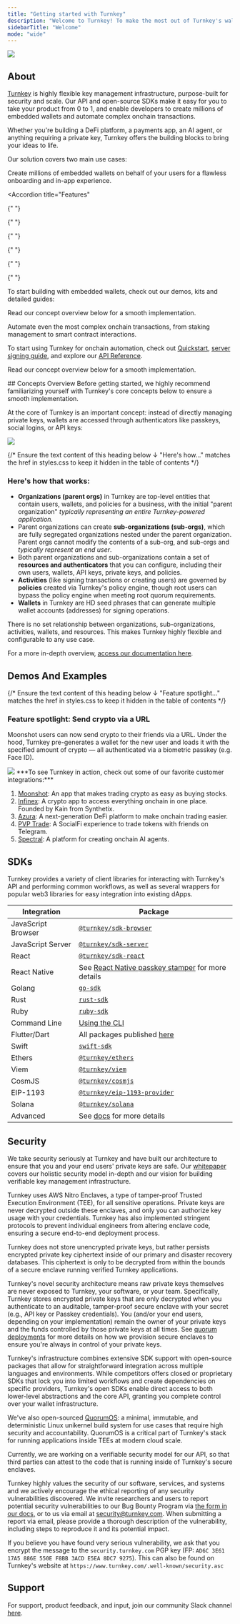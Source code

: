 ```yaml
---
title: "Getting started with Turnkey"
description: "Welcome to Turnkey! To make the most out of Turnkey's wallet infrastructure, we've compiled a list of helpful resources for you below."
sidebarTitle: "Welcome"
mode: "wide"
---
```


<Frame>
  <img src="/images/home-page.png" />
</Frame>

<CardGroup cols={4}>
  <Card
    title="Website"
    icon="globe"
    href="https://turnkey.com"
    iconType="solid"
    horizontal
  />
  <Card
    title="X"
    icon="x-twitter"
    href="https://x.com/turnkeyhq"
    iconType="solid"
    horizontal
  />
  <Card
    title="Support"
    icon="phone"
    href="https://join.slack.com/t/clubturnkey/shared_invite/zt-31v4yhgw6-PwBzyNsWCCBTk2xft3EoHQ"
    iconType="solid"
    horizontal
  />
  <Card
    title="Whitepaper"
    icon="link"
    href="https://whitepaper.turnkey.com/"
    iconType="solid"
    horizontal
  />
</CardGroup>

## About

[Turnkey](https://turnkey.com) is highly flexible key management infrastructure, purpose-built for security and scale. Our API and open-source SDKs make it easy for you to take your product from 0 to 1, and enable developers to create millions of embedded wallets and automate complex onchain transactions.

Whether you're building a DeFi platform, a payments app, an AI agent, or anything requiring a private key, Turnkey offers the building blocks to bring your ideas to life.

Our solution covers two main use cases:

<AccordionGroup>
  <Accordion title="Embedded Wallets" icon="wallet" iconType="solid">

Create millions of embedded wallets on behalf of your users for a flawless onboarding and in-app experience.

  <Accordion
    title="Features"
  >
  <CardGroup>
  <Card
    title="Social logins"
    href="/authentication/social-logins"
    icon="user"
    iconType="solid"
    horizontal
  />
  <Card
    title="Passkeys"
    href="/authentication/passkeys/introduction"
    icon="key"
    iconType="solid"
    horizontal
  />
  <Card
    title="Multichain support"
    href="/networks/framework"
    icon="globe"
    iconType="solid"
    horizontal
  />
  <Card
    title="Account abstraction"
    href="/reference/aa-wallets"
    icon="layer-group"
    iconType="solid"
    horizontal
  />
  <Card title="Email Auth" href="/authentication/email" icon="envelope" iconType="solid" horizontal/>

{" "}

<Card
  title="SMS Auth"
  href="/authentication/sms"
  icon="phone"
  iconType="solid"
  horizontal
/>

{" "}

<Card
  title="Policy engine"
  href="/concepts/policies/overview"
  icon="layer-group"
  iconType="solid"
  horizontal
/>

{" "}

<Card
  title="Delegated access"
  href="/concepts/policies/delegated-access"
  icon="layer-group"
  iconType="solid"
  horizontal
/>

{" "}

<Card
  title="Sessions"
  href="/authentication/sessions"
  icon="phone"
  iconType="solid"
  horizontal
/>

{" "}

<Card
  title="Pre-generated wallets"
  href="/wallets/pregenerated-wallets"
  icon="wallet"
  iconType="solid"
  horizontal
/>

  <Card title="Flexible APIs" href="/api-reference/overview" icon="code" iconType="solid" horizontal/>
  </CardGroup>
  </Accordion>

{" "}

<Icon icon="bolt" iconType="solid" />
To start building with embedded wallets, check out our demos, kits and detailed guides:

<CardGroup>
  <Card
    title="Demo Wallet (Next.js, Typescript)"
    href="https://wallet.tx.xyz/"
    icon="wallet"
    iconType="solid"
    horizontal
  />
  <Card
    title="Embedded Wallet Kit (Next.js, React)"
    href="/reference/embedded-wallet-kit"
    icon="code"
    iconType="solid"
    horizontal
  />
  <Card
    title="Sub-Organizations as Wallets"
    href="/embedded-wallets/sub-organizations-as-wallets"
    icon="building"
    iconType="solid"
    horizontal
  />
  <Card
    title="Sub-Organization Email Auth"
    href="/embedded-wallets/sub-organization-auth"
    icon="envelope"
    iconType="solid"
    horizontal
  />
  <Card
    title="Embedded wallet code examples"
    href="/category/code-examples"
    icon="file-code"
    iconType="solid"
    horizontal
  />
  <Card
    title="Account Abstraction Wallets"
    href="/reference/aa-wallets"
    icon="layer-group"
    iconType="solid"
    horizontal
  />
</CardGroup>

Read our concept overview below for a smooth implementation.

</Accordion>
<Accordion title="Onchain Automation" icon="bolt" iconType="solid">

Automate even the most complex onchain transactions, from staking management to smart contract interactions.

<Accordion title="Features">
  <CardGroup>
    <Card
      title="Private key management"
      href="/security/non-custodial-key-mgmt"
      icon="key"
      iconType="solid"
      horizontal
    />
    <Card
      title="Policy engine"
      href="/concepts/policies/overview"
      icon="layer-group"
      iconType="solid"
      horizontal
    />
    <Card
      title="Broad asset support"
      href="/networks/framework"
      icon="globe"
      iconType="solid"
      horizontal
    />
    <Card
      title="Import & export keys"
      href="/wallets/import-wallets"
      icon="key"
      iconType="solid"
      horizontal
    />
    <Card
      title="Webhooks"
      href="/developer-reference/webhooks"
      icon="bell"
      iconType="solid"
      horizontal
    />
    <Card
      title="Flexible APIs"
      href="/api-reference/overview"
      icon="code"
      iconType="solid"
      horizontal
    />
  </CardGroup>
</Accordion>

<Icon icon="wrench" iconType="solid" /> To start using Turnkey for onchain automation,
check out [Quickstart](/getting-started/signing-automation-quickstart), [server signing
guide](/signing-automation/code-examples/signing-transactions), and explore our [API
Reference](/api-reference/overview).

Read our concept overview below for a smooth implementation.

</Accordion>
</AccordionGroup>
## Concepts Overview

<Info>
  Before getting started, we highly recommend familiarizing yourself with
  Turnkey's core concepts below to ensure a smooth implementation.
</Info>

At the core of Turnkey is an important concept: instead of directly managing private keys, wallets are accessed through authenticators like passkeys, social logins, or API keys:

<Frame>
  <img src="/images/img/diagrams/org-diagram.png" />
</Frame>

{/* Ensure the text content of this heading below ↓ "Here's how..." matches the href in styles.css to keep it hidden in the table of contents */}

### Here's how that works:

- **Organizations (parent orgs)** in Turnkey are top-level entities that contain users, wallets, and policies for a business, with the initial "parent organization" _typically representing an entire Turnkey-powered application._
- Parent organizations can create **sub-organizations (sub-orgs)**, which are fully segregated organizations nested under the parent organization. Parent orgs cannot modify the contents of a sub-org, and sub-orgs and _typically represent an end user_.
- Both parent organizations and sub-organizations contain a set of **resources and authenticators** that you can configure, including their own users, wallets, API keys, private keys, and policies.
- **Activities** (like signing transactions or creating users) are governed by **policies** created via Turnkey's policy engine, though root users can bypass the policy engine when meeting root quorum requirements.
- **Wallets** in Turnkey are HD seed phrases that can generate multiple wallet accounts (addresses) for signing operations.

<Info>
  There is no set relationship between organizations, sub-organizations,
  activities, wallets, and resources. This makes Turnkey highly flexible and
  configurable to any use case.
</Info>

For a more in-depth overview, [access our documentation here](/concepts/overview).

## Demos And Examples

<CardGroup>
  <Card
    title="Embedded wallet demo app (web)"
    href="https://wallet.tx.xyz/"
    icon="square-1"
    iconType="solid"
    horizontal
  />
  <Card
    title="Flutter (mobile) demo app"
    href="https://github.com/tkhq/dart-sdk/tree/main/examples/flutter-demo-app"
    icon="square-2"
    iconType="solid"
    horizontal
  />
  <Card
    title="Telegram mini-app demo"
    href="https://github.com/tkhq/demo-telegram-mini-app"
    icon="square-3"
    iconType="solid"
    horizontal
  />
  <Card
    title="Pop-up wallet demo"
    href="https://github.com/tkhq/popup-wallet-demo"
    icon="square-4"
    iconType="solid"
    horizontal
  />
  <Card
    title="React native demo wallet (mobile, web)"
    href="https://github.com/tkhq/react-native-demo-wallet/tree/1f2a37d42ac448e388e80d54a349c5387f532de1"
    icon="square-5"
    iconType="solid"
    horizontal
  />
  <Card
    title="Wallet Kit (pre-generated UI components for user authentication)"
    href="https://wallets.turnkey.com/"
    icon="square-6"
    iconType="solid"
    horizontal
  />
  <Card
    title="Building a trading bot on Solana: Guide"
    href="https://www.helius.dev/blog/how-to-build-a-secure-ai-agent-on-solana"
    icon="square-7"
    iconType="solid"
    horizontal
  />
</CardGroup>

{/* Ensure the text content of this heading below ↓ "Feature spotlight..." matches the href in styles.css to keep it hidden in the table of contents */}

### **Feature spotlight: Send crypto via a URL**

Moonshot users can now send crypto to their friends via a URL. Under the hood, Turnkey pre-generates a wallet for the new user and loads it with the specified amount of crypto — all authenticated via a biometric passkey (e.g. Face ID).

<Frame>
  <img src="/images/moonshot-demo.gif" />
</Frame>

<Info>
  ***To see Turnkey in action, check out some of our favorite customer integrations:***

1. [Moonshot](https://moonshot.money/): An app that makes trading crypto as easy as buying stocks.
2. [Infinex](https://infinex.xyz/): A crypto app to access everything onchain in one place. Founded by Kain from Synthetix.
3. [Azura](https://azura.xyz/): A next-generation DeFi platform to make onchain trading easier.
4. [PVP Trade](https://pvp.trade/): A SocialFi experience to trade tokens with friends on Telegram.
5. [Spectral](https://syntax.spectrallabs.xyz/): A platform for creating onchain AI agents.
   </Info>

## SDKs

Turnkey provides a variety of client libraries for interacting with Turnkey's API and performing common workflows, as well as several wrappers for popular web3 libraries for easy integration into existing dApps.

| Integration        | Package                                                                                                                          |
| ------------------ | -------------------------------------------------------------------------------------------------------------------------------- |
| JavaScript Browser | [`@turnkey/sdk-browser`](https://www.npmjs.com/package/@turnkey/sdk-browser)                                                     |
| JavaScript Server  | [`@turnkey/sdk-server`](https://www.npmjs.com/package/@turnkey/sdk-server)                                                       |
| React              | [`@turnkey/sdk-react`](https://www.npmjs.com/package/@turnkey/sdk-react)                                                         |
| React Native       | See [React Native passkey stamper](https://github.com/tkhq/sdk/tree/main/packages/react-native-passkey-stamper) for more details |
| Golang             | [`go-sdk`](https://github.com/tkhq/go-sdk)                                                                                       |
| Rust               | [`rust-sdk`](https://github.com/tkhq/rust-sdk)                                                                                   |
| Ruby               | [`ruby-sdk`](https://github.com/tkhq/ruby-sdk)                                                                                   |
| Command Line       | [Using the CLI](/sdks/cli)                                                                                                       |
| Flutter/Dart       | All packages published [here](https://pub.dev/publishers/turnkey.com/packages)                                                   |
| Swift              | [`swift-sdk`](https://github.com/tkhq/swift-sdk)                                                                                 |
| Ethers             | [`@turnkey/ethers`](https://www.npmjs.com/package/@turnkey/ethers)                                                               |
| Viem               | [`@turnkey/viem`](https://www.npmjs.com/package/@turnkey/viem)                                                                   |
| CosmJS             | [`@turnkey/cosmjs`](https://www.npmjs.com/package/@turnkey/cosmjs)                                                               |
| EIP-1193           | [`@turnkey/eip-1193-provider`](https://www.npmjs.com/package/@turnkey/eip-1193-provider)                                         |
| Solana             | [`@turnkey/solana`](https://www.npmjs.com/package/@turnkey/solana)                                                               |
| Advanced           | See [docs](/category/advanced) for more details                                                                                  |

## Security

We take security seriously at Turnkey and have built our architecture to ensure that you and your end users' private keys are safe. Our [whitepaper](https://whitepaper.turnkey.com/) covers our holistic security model in-depth and our vision for building verifiable key management infrastructure.

<AccordionGroup>

<Accordion title="How does Turnkey secure private keys?">

Turnkey uses AWS Nitro Enclaves, a type of tamper-proof Trusted Execution Environment (TEE), for all sensitive operations. Private keys are never decrypted outside these enclaves, and only you can authorize key usage with your credentials. Turnkey has also implemented stringent protocols to prevent individual engineers from altering enclave code, ensuring a secure end-to-end deployment process.

Turnkey does not store unencrypted private keys, but rather persists encrypted private key ciphertext inside of our primary and disaster recovery databases. This ciphertext is only to be decrypted from within the bounds of a secure enclave running verified Turnkey applications.

</Accordion>

<Accordion title="Is Turnkey non-custodial? Who has access to my users' private keys?">

Turnkey's novel security architecture means raw private keys themselves are never exposed to Turnkey, your software, or your team. Specifically, Turnkey stores encrypted private keys that are only decrypted when you authenticate to an auditable, tamper-proof secure enclave with your secret (e.g., API key or Passkey credentials). You (and/or your end users, depending on your implementation) remain the owner of your private keys and the funds controlled by those private keys at all times. See [quorum deployments](/security/quorum-deployments) for more details on how we provision secure enclaves to ensure you're always in control of your private keys.

</Accordion>

<Accordion title="Is Turnkey open-source?">

Turnkey's infrastructure combines extensive SDK support with open-source packages that allow for straightforward integration across multiple languages and environments. While competitors offers closed or proprietary SDKs that lock you into limited workflows and create dependencies on specific providers, Turnkey's open SDKs enable direct access to both lower-level abstractions and the core API, granting you complete control over your wallet infrastructure.

We've also open-sourced [QuorumOS](https://github.com/tkhq/qos): a minimal, immutable, and deterministic Linux unikernel build system for use cases that require high security and accountability. QuorumOS is a critical part of Turnkey's stack for running applications inside TEEs at modern cloud scale.

Currently, we are working on a verifiable security model for our API, so that third parties can attest to the code that is running inside of Turnkey's secure enclaves.

</Accordion>

<Accordion title="How can I report a security vulnerability / Is there a bug bounty?">

Turnkey highly values the security of our software, services, and systems and we actively encourage the ethical reporting of any security vulnerabilities discovered. We invite researchers and users to report potential security vulnerabilities to our Bug Bounty Program via [the form in our docs,](/security/reporting-a-vulnerability) or to us via email at [security@turnkey.com](mailto:security@turnkey.com). When submitting a report via email, please provide a thorough description of the vulnerability, including steps to reproduce it and its potential impact.

If you believe you have found very serious vulnerability, we ask that you encrypt the message to the `security.turnkey.com` PGP key (FP: `AD6C 3E61 17A5 886E 550E F8BB 3ACD E5EA 8DC7 9275`). This can also be found on Turnkey's website at `https://www.turnkey.com/.well-known/security.asc`

</Accordion>

</AccordionGroup>

## Support

For support, product feedback, and input, join our community Slack channel [here](https://join.slack.com/t/clubturnkey/shared_invite/zt-31v4yhgw6-PwBzyNsWCCBTk2xft3EoHQ).

